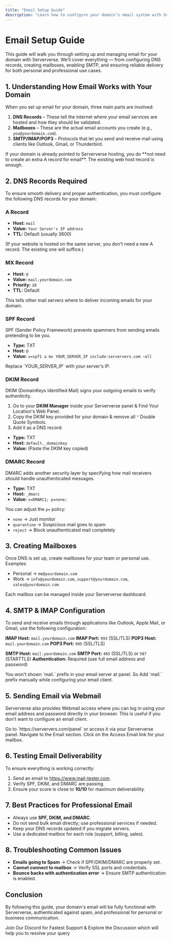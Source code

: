 ```yaml
---
title: "Email Setup Guide"
description: "Learn how to configure your domain’s email system with Serververse, including DNS records, mailbox setup, SMTP, and professional workflows."
---
```


# Email Setup Guide

This guide will walk you through setting up and managing email for your domain with Serververse. We’ll cover everything — from configuring DNS records, creating mailboxes, enabling SMTP, and ensuring reliable delivery for both personal and professional use cases.

## 1. Understanding How Email Works with Your Domain

When you set up email for your domain, three main parts are involved:

1. **DNS Records** – These tell the internet where your email services are hosted and how they should be validated.
2. **Mailboxes** – These are the actual email accounts you create (e.g., `you@yourdomain.com`).
3. **SMTP/IMAP/POP3** – Protocols that let you send and receive mail using clients like Outlook, Gmail, or Thunderbird.

<Tip>
  If your domain is already pointed to Serververse hosting, you do **not need to create an extra A record for email**. The existing web host record is enough.
</Tip>

## 2. DNS Records Required

To ensure smooth delivery and proper authentication, you must configure the following DNS records for your domain:

### A Record

- **Host:** `mail`
- **Value:** `Your Server's IP address`
- **TTL:** Default (usually 3600)

<Info>
  (If your website is hosted on the same server, you don't need a new A record. The existing one will suffice.)
</Info>

### MX Rec<Tooltip tip="">ord</Tooltip>

- **Host:** `@`
- **Value:** `mail.yourdomain.com`
- **Priority:** `10`
- **TTL:** Default

<Info>
  This tells other mail servers where to deliver incoming emails for your domain.
</Info>

### SPF Record

SPF (Sender Policy Framework) prevents spammers from sending emails pretending to be you.

- **Type:** TXT
- **Host:** `@`
- **Value:**  `v=spf1 a mx YOUR_SERVER_IP include:serververs.com ~all`

<Warning>
  Replace `YOUR_SERVER_IP` with your server's IP.
</Warning>

### DKIM Record

DKIM (DomainKeys Identified Mail) signs your outgoing emails to verify authenticity.

1. Go to your **DKIM Manager** inside your Serververse panel & Find Your Location's Web Panel.
2. Copy the DKIM key provided for your domain & remove all `"`  Double Quote Symbols.
3. Add it as a DNS record:

- **Type:** TXT
- **Host:** `default._domainkey`
- **Value:** (Paste the DKIM key copied)

### DMARC Record

DMARC adds another security layer by specifying how mail receivers should handle unauthenticated messages.

- **Type:** TXT
- **Host:** `_dmarc`
- **Value:**  `v=DMARC1; p=none;`

You can adjust the `p=` policy:

- `none` → Just monitor
- `quarantine` → Suspicious mail goes to spam
- `reject` → Block unauthenticated mail completely

## 3. Creating Mailboxes

Once DNS is set up, create mailboxes for your team or personal use.\
Examples:

- Personal → `me@yourdomain.com`
- Work → `info@yourdomain.com`, `support@yourdomain.com`, `sales@yourdomain.com`

Each mailbox can be managed inside your Serververse dashboard.

## 4. SMTP & IMAP Configuration

To send and receive emails through applications like Outlook, Apple Mail, or Gmail, use the following configuration:

<Tabs>
  <Tab title="Incoming Mail (IMAP/POP3)"icon="inbox">

  **IMAP Host:** `mail.yourdomain.com`
  **IMAP Port:** `993` (SSL/TLS)
  **POP3 Host:** `mail.yourdomain.com`
  **POP3 Port:** `995` (SSL/TLS)
  </Tab>
  <Tab title="Outgoing Mail (SMTP)" icon="outbox">

  **SMTP Host:** `mail.yourdomain.com`
  **SMTP Port:** `465` (SSL/TLS) or `587` (STARTTLS)
  **Authentication:** Required (use full email address and password)
  </Tab>
</Tabs>

<Warning>
  You won't shown `mail.` prefix in your email server at panel. So Add `mail.` prefix manually while configuring your email client.
</Warning>

## 5. Sending Email via Webmail

Serververse also provides Webmail access where you can log in using your email address and password directly in your browser. This is useful if you don't want to configure an email client.

<Steps>
  <Step title="First Step">
    Go to `https://serververs.com/panel` or access it via your Serververse panel.
  </Step>
  <Step title="Second Step">
    Navigate to the Email section.
  </Step>
  <Step title="Third Step">
    Click on the Access Email link for your mailbox.
  </Step>
</Steps>

## 6. Testing Email Deliverability

To ensure everything is working correctly:

1. Send an email to https://www.mail-tester.com.
2. Verify SPF, DKIM, and DMARC are passing.
3. Ensure your score is close to **10/10** for maximum deliverability.

## 7. Best Practices for Professional Email

- Always use **SPF, DKIM, and DMARC**.
- Do not send bulk email directly; use professional services if needed.
- Keep your DNS records updated if you migrate servers.
- Use a dedicated mailbox for each role (support, billing, sales).

## 8. Troubleshooting Common Issues

- **Emails going to Spam** → Check if SPF/DKIM/DMARC are properly set.
- **Cannot connect to mailbox** → Verify SSL ports and credentials.
- **Bounce backs with authentication error** → Ensure SMTP authentication is enabled.

## Conclusion

By following this guide, your domain's email will be fully functional with Serververse, authenticated against spam, and professional for personal or business communication.

<Card title="Discord" icon="discord" href="https://discord.gg/pXmG5CuveT">
  Join Our Discord for Fastest Support & Explore the Discussion which will help you to resolve your query
</Card>